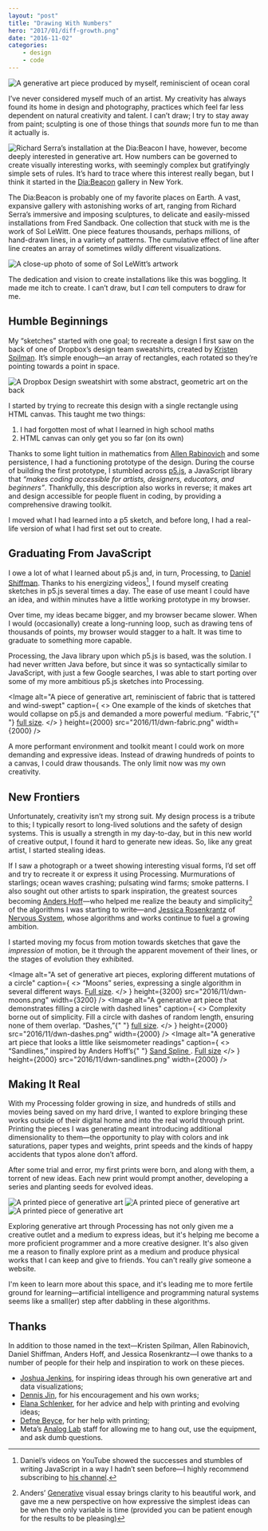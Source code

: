 ```yaml
---
layout: "post"
title: "Drawing With Numbers"
hero: "2017/01/diff-growth.png"
date: "2016-11-02"
categories:
    - design
    - code
---
```


<Image
    alt="A generative art piece produced by myself, reminiscient of ocean coral"
    height={2048}
    src="2017/01/diff-growth.png"
    width={2048}
/>

I’ve never considered myself much of an artist. My creativity has always found
its home in design and photography, practices which feel far less dependent on
natural creativity and talent. I can’t draw; I try to stay away from paint;
sculpting is one of those things that _sounds_ more fun to me than it actually
is.

<Image
    align="left"
    alt="Richard Serra’s installation at the Dia:Beacon"
    caption="An installation from Richard Serra in Dia:Beacon."
    height={6000}
    src="2016/11/dwn-serra.jpg"
    width={4000}
/>

I have, however, become deeply interested in generative art. How numbers can be
governed to create visually interesting works, with seemingly complex but
gratifyingly simple sets of rules. It’s hard to trace where this interest really
began, but I think it started in the
[Dia:Beacon](http://www.diaart.org/visit/visit/diabeacon-beacon-united-states)
gallery in New York.

The Dia:Beacon is probably one of my favorite places on Earth. A vast, expansive
gallery with astonishing works of art, ranging from Richard Serra’s immersive
and imposing sculptures, to delicate and easily-missed installations from Fred
Sandback. One collection that stuck with me is the work of Sol LeWitt. One piece
features thousands, perhaps millions, of hand-drawn lines, in a variety of
patterns. The cumulative effect of line after line creates an array of sometimes
wildly different visualizations.

<Image
    alt="A close-up photo of some of Sol LeWitt’s artwork"
    caption="A close-up of one of Sol LeWitt’s intricate pieces. It’s hard to do his work justice on a screen."
    height={4000}
    src="2016/11/dwn-sollewitt.jpg"
    width={6000}
/>

The dedication and vision to create installations like this was boggling. It
made me itch to create. I can’t draw, but I _can_ tell computers to draw for me.

## Humble Beginnings

My “sketches” started with one goal; to recreate a design I first saw on the
back of one of Dropbox’s design team sweatshirts, created by
[Kristen Spilman](https://twitter.com/kspilman). It’s simple enough—an array of
rectangles, each rotated so they’re pointing towards a point in space.

<Image
    alt="A Dropbox Design sweatshirt with some abstract, geometric art on the back"
    height={1826}
    src="2016/11/dwn-dropbox.jpg"
    width={1218}
/>

I started by trying to recreate this design with a single rectangle using HTML
canvas. This taught me two things:

1. I had forgotten most of what I learned in high school maths
2. HTML canvas can only get you so far (on its own)

Thanks to some light tuition in mathematics from
[Allen Rabinovich](http://www.allenrabinovich.com/) and some persistence, I had
a functioning prototype of the design. During the course of building the first
prototype, I stumbled across [p5.js](https://p5js.org/), a JavaScript library
that _“makes coding accessible for artists, designers, educators, and
beginners”_. Thankfully, this description also works in reverse; it makes art
and design accessible for people fluent in coding, by providing a comprehensive
drawing toolkit.

I moved what I had learned into a p5 sketch, and before long, I had a real-life
version of what I had first set out to create.

<Codepen defaultTab="result" hash="MjNZJa" themeId="26171" user="daneden" />

## Graduating From JavaScript

I owe a lot of what I learned about p5.js and, in turn, Processing, to
[Daniel Shiffman](http://shiffman.net/). Thanks to his energizing videos[^1], I
found myself creating sketches in p5.js several times a day. The ease of use
meant I could have an idea, and within minutes have a little working prototype
in my browser.

Over time, my ideas became bigger, and my browser became slower. When I would
(occasionally) create a long-running loop, such as drawing tens of thousands of
points, my browser would stagger to a halt. It was time to graduate to something
more capable.

Processing, the Java library upon which p5.js is based, was the solution. I had
never written Java before, but since it was so syntactically similar to
JavaScript, with just a few Google searches, I was able to start porting over
some of my more ambitious p5.js sketches into Processing.

<Image
    alt="A piece of generative art, reminiscient of fabric that is tattered and wind-swept"
    caption={
        <>
            One example of the kinds of sketches that would collapse on p5.js
            and demanded a more powerful medium. “Fabric,”{" "}
            <a href="/uploads/2016/11/dwn-fabric.png">full size</a>.
        </>
    }
    height={2000}
    src="2016/11/dwn-fabric.png"
    width={2000}
/>

A more performant environment and toolkit meant I could work on more demanding
and expressive ideas. Instead of drawing hundreds of points to a canvas, I could
draw thousands. The only limit now was my own creativity.

## New Frontiers

Unfortunately, creativity isn’t my strong suit. My design process is a tribute
to this; I typically resort to long-lived solutions and the safety of design
systems. This is usually a strength in my day-to-day, but in this new world of
creative output, I found it hard to generate new ideas. So, like any great
artist, I started stealing ideas.

If I saw a photograph or a tweet showing interesting visual forms, I’d set off
and try to recreate it or express it using Processing. Murmurations of
starlings; ocean waves crashing; pulsating wind farms; smoke patterns. I also
sought out other artists to spark inspiration, the greatest sources becoming
[Anders Hoff](http://inconvergent.net/)—who helped me realize the beauty and
simplicity[^2] of the algorithms I was starting to write—and
[Jessica Rosenkrantz](https://twitter.com/nervous_jessica) of
[Nervous System](http://n-e-r-v-o-u-s.com/), whose algorithms and works continue
to fuel a growing ambition.

I started moving my focus from motion towards sketches that gave the
_impression_ of motion, be it through the apparent movement of their lines, or
the stages of evolution they exhibited.

<Image
    alt="A set of generative art pieces, exploring different mutations of a circle"
    caption={
        <>
            “Moons” series, expressing a single algorithm in several different
            ways. <a href="/uploads/2016/11/dwn-moons.png">Full size</a>.
        </>
    }
    height={3200}
    src="2016/11/dwn-moons.png"
    width={3200}
/>
<Image
    alt="A generative art piece that demonstrates filling a circle with dashed lines"
    caption={
        <>
            Complexity borne out of simplicity. Fill a circle with dashes of
            random length, ensuring none of them overlap. “Dashes,”{" "}
            <a href="/uploads/2016/11/dwn-dashes.png">full size</a>.
        </>
    }
    height={2000}
    src="2016/11/dwn-dashes.png"
    width={2000}
/>
<Image
    alt="A generative art piece that looks a little like seismometer readings"
    caption={
        <>
            “Sandlines,” inspired by Anders Hoff’s{" "}
            <a href="http://inconvergent.net/generative/sand-spline/">
                Sand Spline
            </a>
            . <a href="/uploads/2016/11/dwn-sandlines.png">Full size</a>
        </>
    }
    height={2000}
    src="2016/11/dwn-sandlines.png"
    width={2000}
/>

## Making It Real

With my Processing folder growing in size, and hundreds of stills and movies
being saved on my hard drive, I wanted to explore bringing these works outside
of their digital home and into the real world through print. Printing the pieces
I was generating meant introducing additional dimensionality to them—the
opportunity to play with colors and ink saturations, paper types and weights,
print speeds and the kinds of happy accidents that typos alone don’t afford.

After some trial and error, my first prints were born, and along with them, a
torrent of new ideas. Each new print would prompt another, developing a series
and planting seeds for evolved ideas.

<Image
    alt="A printed piece of generative art"
    height={5247}
    src="2016/11/dwn-print1.jpg"
    width={3498}
/>
<Image
    alt="A printed piece of generative art"
    height={5892}
    src="2016/11/dwn-print2.jpg"
    width={3928}
/>
<Image
    alt="A printed piece of generative art"
    height={5768}
    src="2016/11/dwn-print3.jpg"
    width={3845}
/>

Exploring generative art through Processing has not only given me a creative
outlet and a medium to express ideas, but it's helping me become a more
proficient programmer and a more creative designer. It's also given me a reason
to finally explore print as a medium and produce physical works that I can keep
and give to friends. You can't really _give_ someone a website.

I'm keen to learn more about this space, and it's leading me to more fertile
ground for learning—artificial intelligence and programming natural systems
seems like a small(er) step after dabbling in these algorithms.

## Thanks

In addition to those named in the text—Kristen Spilman, Allen Rabinovich, Daniel
Shiffman, Anders Hoff, and Jessica Rosenkrantz—I owe thanks to a number of
people for their help and inspiration to work on these pieces.

-   [Joshua Jenkins](https://twitter.com/joshuajenkins), for inspiring ideas
    through his own generative art and data visualizations;
-   [Dennis Jin](https://twitter.com/nobletofu), for his encouragement and his
    own works;
-   [Elana Schlenker](https://twitter.com/elanaschlenker), for her advice and
    help with printing and evolving ideas;
-   [Defne Beyce](https://defne-beyce.squarespace.com/), for her help with
    printing;
-   Meta’s [Analog Lab](https://twitter.com/analoglab) staff for allowing me to
    hang out, use the equipment, and ask dumb questions.

[^1]:
    Daniel’s videos on YouTube showed the successes and stumbles of writing
    JavaScript in a way I hadn’t seen before—I highly recommend subscribing to
    [his channel](https://www.youtube.com/user/shiffman).

[^2]:
    Anders’ [Generative](http://inconvergent.net/generative/) visual essay
    brings clarity to his beautiful work, and gave me a new perspective on how
    expressive the simplest ideas can be when the only variable is time
    (provided you can be patient enough for the results to be pleasing)
